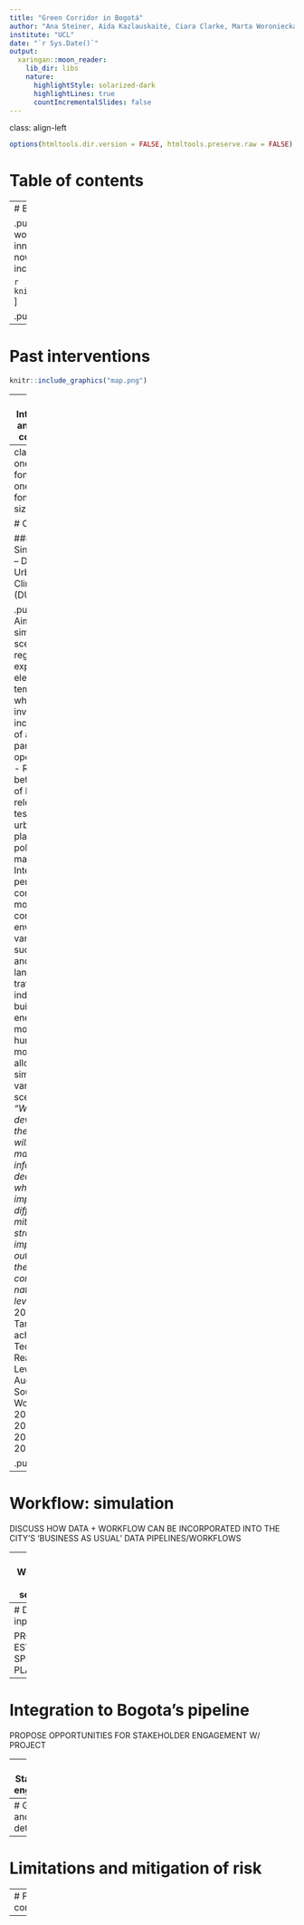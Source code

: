 ```yaml
---
title: "Green Corridor in Bogotá"
author: "Ana Steiner, Aida Kazlauskaitė, Ciara Clarke, Marta Woroniecka and Hannah Schuller"
institute: "UCL"
date: "`r Sys.Date()`"
output:
  xaringan::moon_reader:
    lib_dir: libs
    nature:
      highlightStyle: solarized-dark
      highlightLines: true
      countIncrementalSlides: false
---
```

class: align-left
```r
options(htmltools.dir.version = FALSE, htmltools.preserve.raw = FALSE)
```
# Table of contents

---
# Bogota: the context 

.pull-left[Once celebrated for the world’s longest cycle route and the innovative Transmilenio system, Bogotá now faces several key challenges, including:

```r

knitr::include_graphics('bogota.png')
```
]

.pull-right[
```r

knitr::include_graphics('bogota-context.png')
```
]
---

# Past interventions
```r
knitr::include_graphics("map.png")
```

---
# International and national compliance

---
class: my-one-page-font
.my-one-page-font {
  font-size: 40px;
}

# Case study

### Cooling Singapore 2.0 – Digital Urban Climate Twin (DUCT)

.pull-left[
- Aims to simulate scenarios in regions experiencing elevated temperatures, which may involve the incorporation of additional parks and open spaces.
- Recently, a beta version of DUCT was released for testing by urban planners and policy makers.
- Integrates all pertinent computational models to consider environmental variables such as wind and sunlight, land cover, traffic, industrial and building energy models, and human mobility + allows for the simulation of various scenarios.
- *"When developed, the digital tool will help us make more informed decisions when implementing different mitigation strategies to improve outdoor thermal comfort at the nationwide level.”* (URA, 2023)
- Target is to achieve Technology Readiness Level 6+ by August 2024.
Sources: World Bank, 2023; Ang, 2024; URA, 2023; Aydt, 2023.]

.pull-right[
```r

knitr::include_graphics('singapore.png')
```
]

---
# Workflow: simulation

DISCUSS HOW DATA + WORKFLOW CAN BE INCORPORATED INTO THE CITY'S 'BUSINESS AS USUAL' DATA PIPELINES/WORKFLOWS

---
# Workflow: site selection

PROPOSE TIMELINE FOR PLAN

---
# Data inputs

PROPOSE ESTIMATED SPENDING PLAN

---
# Integration to Bogota's pipeline

PROPOSE OPPORTUNITIES FOR STAKEHOLDER ENGAGEMENT W/ PROJECT

---
# Stakeholder engagement

---
# GANTT and team details

---
# Limitations and mitigation of risk

---
# Future continuation

---